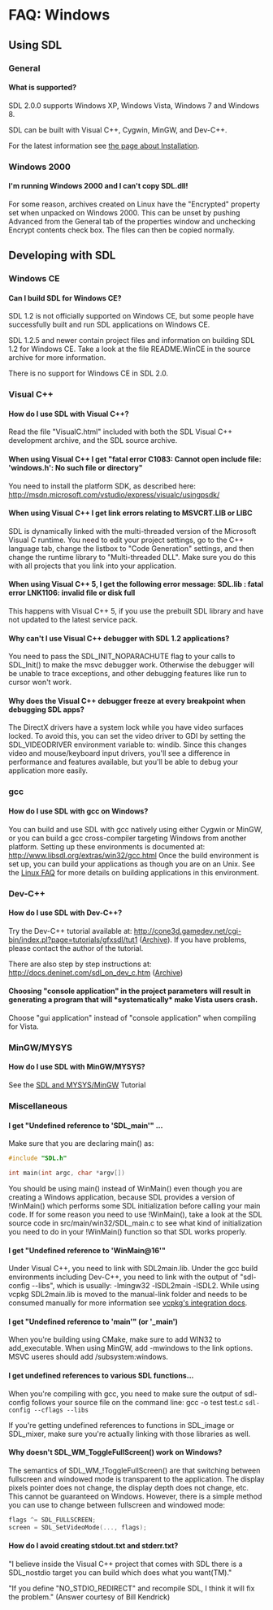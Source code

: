 = FAQ: Windows =


== Using SDL ==
=== General ===
==== What is supported? ====
SDL 2.0.0 supports Windows XP, Windows Vista, Windows 7 and Windows 8.

SDL can be built with Visual C++, Cygwin, MinGW, and Dev-C++.

For the latest information see <!-- http://hg.libsdl.org/SDL/file/default/docs/README-platforms.md --> [[Installation|the page about Installation]].


=== Windows 2000 ===
==== I'm running Windows 2000 and I can't copy SDL.dll! ====
For some reason, archives created on Linux have the "Encrypted" property set when unpacked on Windows 2000. This can be unset by pushing Advanced from the General tab of the properties window and unchecking Encrypt contents check box. The files can then be copied normally.


== Developing with SDL ==
=== Windows CE ===
==== Can I build SDL for Windows CE? ====
SDL 1.2 is not officially supported on Windows CE, but some people have successfully built and run SDL applications on Windows CE.

SDL 1.2.5 and newer contain project files and information on building SDL 1.2 for Windows CE. Take a look at the file README.WinCE in the source archive for more information.

There is no support for Windows CE in SDL 2.0.

=== Visual C++ ===
==== How do I use SDL with Visual C++? ====
Read the file "VisualC.html" included with both the SDL Visual C++ development archive, and the SDL source archive.

==== When using Visual C++ I get "fatal error C1083: Cannot open include file: 'windows.h': No such file or directory" ====
You need to install the platform SDK, as described here:
http://msdn.microsoft.com/vstudio/express/visualc/usingpsdk/

==== When using Visual C++ I get link errors relating to MSVCRT.LIB or LIBC ====
SDL is dynamically linked with the multi-threaded version of the Microsoft Visual C runtime. You need to edit your project settings, go to the C++ language tab, change the listbox to "Code Generation" settings, and then change the runtime library to "Multi-threaded DLL". Make sure you do this with all projects that you link into your application.

==== When using Visual C++ 5, I get the following error message: SDL.lib : fatal error LNK1106: invalid file or disk full ====
This happens with Visual C++ 5, if you use the prebuilt SDL library and have not updated to the latest service pack.

==== Why can't I use Visual C++ debugger with SDL 1.2 applications? ====
You need to pass the SDL_INIT_NOPARACHUTE flag to your calls to SDL_Init() to make the msvc debugger work. Otherwise the debugger will be unable to trace exceptions, and other debugging features like run to cursor won't work.

==== Why does the Visual C++ debugger freeze at every breakpoint when debugging SDL apps? ====
The DirectX drivers have a system lock while you have video surfaces locked. To avoid this, you can set the video driver to GDI by setting the SDL_VIDEODRIVER environment variable to: windib.
Since this changes video and mouse/keyboard input drivers, you'll see a difference in performance and features available, but you'll be able to debug your application more easily.


=== gcc ===
==== How do I use SDL with gcc on Windows? ====
You can build and use SDL with gcc natively using either Cygwin or MinGW, or you can build a gcc cross-compiler targeting Windows from another platform.
Setting up these environments is documented at: http://www.libsdl.org/extras/win32/gcc.html
Once the build environment is set up, you can build your applications as though you are on an Unix. See the [[FAQLinux|Linux FAQ]] for more details on building applications in this environment.


=== Dev-C++ ===
==== How do I use SDL with Dev-C++? ====
Try the Dev-C++ tutorial available at: http://cone3d.gamedev.net/cgi-bin/index.pl?page=tutorials/gfxsdl/tut1 ([https://web.archive.org/web/20110813073708/http://cone3d.gamedev.net/cgi-bin/index.pl?page=tutorials/gfxsdl/tut1 Archive]).
If you have problems, please contact the author of the tutorial.

There are also step by step instructions at: http://docs.deninet.com/sdl_on_dev_c.htm ([https://web.archive.org/web/20080510080708/http://docs.deninet.com/sdl_on_dev_c.htm Archive])

==== Choosing "console application" in the project parameters will result in generating a program that will *systematically* make Vista users crash. ====
Choose "gui application" instead of "console application" when compiling for Vista.


=== MinGW/MYSYS ===
==== How do I use SDL with MinGW/MYSYS? ====
See the [[SDL1.2Tutorials#Setup|SDL and MYSYS/MinGW]] Tutorial

=== Miscellaneous ===
==== I get "Undefined reference to 'SDL_main'" ... ====
Make sure that you are declaring main() as:

<syntaxhighlight lang='c++'>
#include "SDL.h"

int main(int argc, char *argv[])
</syntaxhighlight>

You should be using main() instead of WinMain() even though you are creating a Windows application, because SDL provides a version of !WinMain() which performs some SDL initialization before calling your main code. If for some reason you need to use !WinMain(), take a look at the SDL source code in src/main/win32/SDL_main.c to see what kind of initialization you need to do in your !WinMain() function so that SDL works properly.

==== I get "Undefined reference to 'WinMain@16'" ====
Under Visual C++, you need to link with SDL2main.lib. Under the gcc build environments including Dev-C++, you need to link with the output of "sdl-config --libs", which is usually: -lmingw32 -lSDL2main -lSDL2. While using vcpkg SDL2main.lib is moved to the manual-link folder and needs to be consumed manually for more information see [https://github.com/microsoft/vcpkg/blob/master/docs/users/integration.md vcpkg's integration docs].

==== I get "Undefined reference to 'main'" (or '_main')  ====
When you're building using CMake, make sure to add WIN32 to add_executable. When using MinGW, add -mwindows to the link options. MSVC useres should add /subsystem:windows.

==== I get undefined references to various SDL functions... ====
When you're compiling with gcc, you need to make sure the output of sdl-config follows your source file on the command line:
gcc -o test test.c <code>sdl-config --cflags --libs</code>

If you're getting undefined references to functions in SDL_image or SDL_mixer, make sure you're actually linking with those libraries as well.

==== Why doesn't SDL_WM_ToggleFullScreen() work on Windows? ====
The semantics of SDL_WM_!ToggleFullScreen() are that switching between fullscreen and windowed mode is transparent to the application. The display pixels pointer does not change, the display depth does not change, etc. This cannot be guaranteed on Windows. However, there is a simple method you can use to change between fullscreen and windowed mode:
<syntaxhighlight lang='c++'>
flags ^= SDL_FULLSCREEN;
screen = SDL_SetVideoMode(..., flags);
</syntaxhighlight>

==== How do I avoid creating stdout.txt and stderr.txt? ====
<!-- #Seen here: -->
<!-- #http://www.libsdl.org/pipermail/sdl/2002-November/050275.html -->
"I believe inside the Visual C++ project that comes with SDL there is a SDL_nostdio target you can build which does what you want(TM)."

<!-- #And here: -->
<!-- #http://www.libsdl.org/pipermail/sdl/2002-November/050277.html -->
"If you define "NO_STDIO_REDIRECT" and recompile SDL, I think it will fix the problem."
(Answer courtesy of Bill Kendrick)
